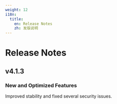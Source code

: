 ```yaml
---
weight: 12
i18n:
  title:
    en: Release Notes
    zh: 发版说明
---
```


# Release Notes

## v4.1.3

### New and Optimized Features

Improved stability and fixed several security issues.
